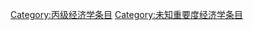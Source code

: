 {{empty category}}

[[Category:丙级经济学条目|Category:丙级经济学条目]]
[[Category:未知重要度经济学条目|Category:未知重要度经济学条目]]
